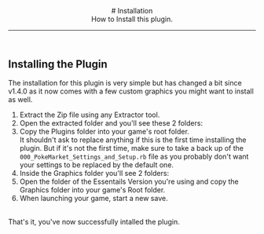 <header>
# Installation
<br/>
How to Install this plugin.

---
</header>

## Installing the Plugin 
The installation for this plugin is very simple but has changed a bit since v1.4.0 as it now comes with a few custom graphics you might want to install as well.
<br/>
1. Extract the Zip file using any Extractor tool.
2. Open the extracted folder and you'll see these 2 folders: <ImageWithCaption src="/images/documentation/poke-market/Installation 1.png"/>
3. Copy the Plugins folder into your game's root folder. <br/> It shouldn't ask to replace anything if this is the first time installing the plugin. But if it's not the first time, make sure to take a back up of the `000_PokeMarket_Settings_and_Setup.rb` file as you probably don't want your settings to be replaced by the default one.
4. Inside the Graphics folder you'll see 2 folders: <ImageWithCaption src="/images/documentation/poke-market/Installation 2.png"/>
5. Open the folder of the Essentails Version you're using and copy the Graphics folder into your game's Root folder.
6. When launching your game, start a new save.
<br/>
That's it, you've now successfully intalled the plugin.

